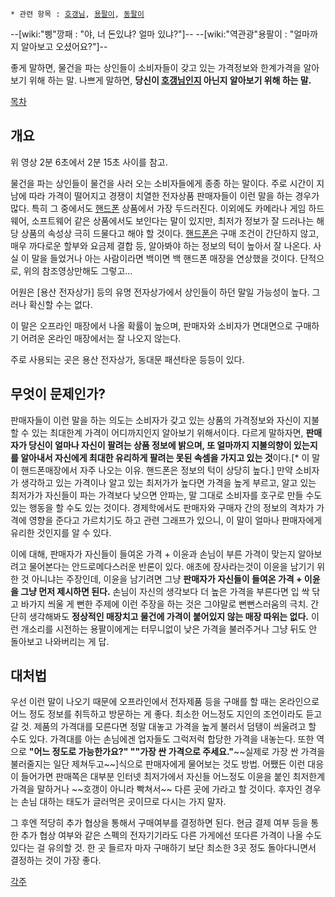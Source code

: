  * 관련 항목 : [[호갱님]], [[용팔이]], [[동팔이]]


--[wiki:"삥"깡패 : "야, 너 돈있냐? 얼마 있냐?"]--
--[wiki:"역관광"용팔이 : "얼마까지 알아보고 오셨어요?"]--

좋게 말하면, 물건을 파는 상인들이 소비자들이 갖고 있는 가격정보와 한계가격을 알아보기 위해 하는 말. 
나쁘게 말하면, '''당신이 [[호갱님]]인지 아닌지 알아보기 위해 하는 말.'''

[[목차]]
== 개요 ==

{{{#!html
<iframe width="560" height="315" src="//www.youtube.com/embed/mhhFqQKnmWE" frameborder="0" allowfullscreen></iframe>
}}}

위 영상 2분 6초에서 2분 15초 사이를 참고.

물건을 파는 상인들이 물건을 사러 오는 소비자들에게 종종 하는 말이다. 주로 시간이 지남에 따라 가격이 떨어지고 경쟁이 치열한 전자상품 판매자들이 이런 말을 하는 경우가 많다. 특히 그 중에서도 [[핸드폰]] 상품에서 가장 두드러진다. 이외에도 카메라나 게임 하드웨어, 소프트웨어 같은 상품에서도 보인다는 말이 있지만, 최저가 정보가 잘 드러나는 해당 상품의 속성상 극히 드물다고 해야 할 것이다. [[핸드폰]]은 구매 조건이 간단하지 않고, 매우 까다로운 할부와 요금제 결합 등, 알아봐야 하는 정보의 턱이 높아서 잘 나온다. 사실 이 말을 들었거나 아는 사람이라면 백이면 백 핸드폰 매장을 연상했을 것이다. 단적으로, 위의 참조영상만해도 그렇고...

어원은 [용산 전자상가] 등의 유명 전자상가에서 상인들이 하던 말일 가능성이 높다. 그러나 확신할 수는 없다.

이 말은 오프라인 매장에서 나올 확률이 높으며, 판매자와 소비자가 면대면으로 구매하기 어려운 온라인 매장에서는 잘 나오지 않는다.

주로 사용되는 곳은 용산 전자상가, 동대문 패션타운 등등이 있다.

== 무엇이 문제인가? ==
판매자들이 이런 말을 하는 의도는 소비자가 갖고 있는 상품의 가격정보와 자신이 지불할 수 있는 최대한계 가격이 어디까지인지 알아보기 위해서이다. 다르게 말하자면, '''판매자가 당신이 얼마나 자신이 팔려는 상품 정보에 밝으며, 또 얼마까지 지불의향이 있는지를 알아내서 자신에게 최대한 유리하게 팔려는 못된 속셈을 가지고 있는 것'''이다.[* 이 말이 핸드폰매장에서 자주 나오는 이유. 핸드폰은 정보의 턱이 상당히 높다.] 만약 소비자가 생각하고 있는 가격이나 알고 있는 최저가가 높다면 가격을 높게 부르고, 알고 있는 최저가가 자신들이 파는 가격보다 낮으면 안파는, 말 그대로 소비자를 호구로 만들 수도 있는 행동을 할 수도 있는 것이다. 경제학에서도 판매자와 구매자 간의 정보의 격차가 가격에 영향을 준다고 가르치기도 하고 관련 그래프가 있으니, 이 말이 얼마나 판매자에게 유리한 것인지를 알 수 있다.

이에 대해, 판매자가 자신들이 들여온 가격 + 이윤과 손님이 부른 가격이 맞는지 알아보려고 물어본다는 안드로메다스러운 반론이 있다. 애초에 장사라는것이 이윤을 남기기 위한 것 아니냐는 주장인데, 이윤을 남기려면 그냥 '''판매자가 자신들이 들여온 가격 + 이윤을 그냥 먼저 제시하면 된다.''' 손님이 자신의 생각보다 더 높은 가격을 부른다면 입 싹 닦고 바가지 씌울 게 뻔한 주제에 이런 주장을 하는 것은 그야말로 뻔뻔스러움의 극치. 간단히 생각해봐도 '''정상적인 매장치고 물건에 가격이 붙어있지 않는 매장 따위는 없다.''' 이런 개소리를 시전하는 용팔이에게는 터무니없이 낮은 가격을 불러주거나 그냥 뒤도 안 돌아보고 나와버리는 게 답.

== 대처법 ==
우선 이런 말이 나오기 때문에 오프라인에서 전자제품 등을 구매를 할 때는 온라인으로 어느 정도 정보를 취득하고 방문하는 게 좋다. 최소한 어느정도 지인의 조언이라도 듣고 갈 것. 제품의 가격대를 모른다면 정말 대놓고 가격을 높게 불러서 덤탱이 씌울려고 할 수도 있다. 가격대를 아는 손님에겐 업자들도 그럭저럭 합당한 가격을 내놓는다. 또한 역으로 '''"어느 정도로 가능한가요?" ""가장 싼 가격으로 주세요."'''~~실제로 가장 싼 가격을 불러줄지는 일단 제쳐두고~~]식으로 판매자에게 물어보는 것도 방법. 어쨌든 이런 대응이 들어가면 판매쪽은 대부분 인터넷 최저가에서 자신들 어느정도 이윤을 붙인 최저한계 가격을 말하거나 ~~호갱이 아니라 빡쳐서~~ 다른 곳에 가라고 할 것이다. 후자인 경우는 손님 대하는 태도가 글러먹은 곳이므로 다시는 가지 말자.

그 후엔 적당히 추가 협상을 통해서 구매여부를 결정하면 된다. 현금 결제 여부 등을 통한 추가 협상 여부와 같은 스펙의 전자기기라도 다른 가게에선 또다른 가격이 나올 수도 있다는 걸 유의할 것. 한 곳 들르자 마자 구매하기 보단 최소한 3곳 정도 돌아다니면서 결정하는 것이 가장 좋다. 

[[각주]]
